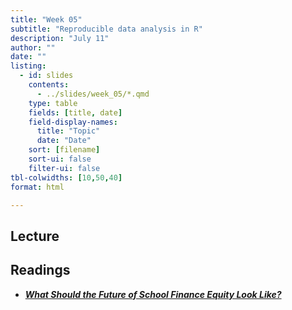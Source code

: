 ```yaml
---
title: "Week 05"
subtitle: "Reproducible data analysis in R"
description: "July 11"
author: ""
date: ""
listing:
  - id: slides
    contents:
      - ../slides/week_05/*.qmd
    type: table
    fields: [title, date]
    field-display-names:
      title: "Topic"
      date: "Date"
    sort: [filename]
    sort-ui: false
    filter-ui: false
tbl-colwidths: [10,50,40]
format: html

---
```


## Lecture

::: {#slides}
:::

## Readings

-   [***What Should the Future of School Finance Equity Look Like?***](https://bellwether.org/wp-content/uploads/2021/10/Bellwether_SplittingBill_09-FutureEquity_Final.pdf)


